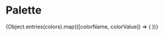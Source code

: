 
<!-- // import '../../comeon/palette-style.scss'; -->

<Meta title="Comeon|Palette" />

# Palette 

<Preview>
	<Story name="Palette">
		<article
			style={{
				display: 'grid',
				gridTemplateColumns: 'repeat(3, 1fr)',
				gridGap: '10px',
				gridAutoRows: 'minmax(100px, auto)'
			}}
		>
			{Object.entries(colors).map(([colorName, colorValue]) => (
                <Palette 
					className={colorName.toLowerCase().split("_").join("-")} 
					colorName={colorName}
					colorValue={colorValue} 
				/>
			))}
		</article>
	</Story>
</Preview>
